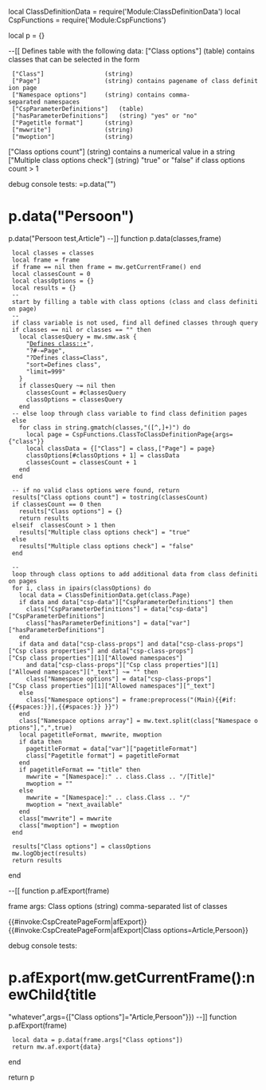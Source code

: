 local ClassDefinitionData = require('Module:ClassDefinitionData')
local CspFunctions = require('Module:CspFunctions')

local p = {}

--[[
Defines table with the following data:
["Class options"] 	(table) contains classes that can be selected in the form
  ["Class"]					(string)
  ["Page"]					(string) contains pagename of class definition page
  ["Namespace options"] 	(string) contains comma-separated namespaces
  ["CspParameterDefinitions"] 	(table)
  ["hasParameterDefinitions"]	(string) "yes" or "no"
  ["Pagetitle format"]		(string)
  ["mwwrite"]				(string)
  ["mwoption"]				(string)
["Class options count"] (string) contains a numerical value in a string
["Multiple class options check"] (string) "true" or "false" if class options count > 1

debug console tests:
=p.data("")
=p.data("Persoon")
=p.data("Persoon test,Article")
--]]
function p.data(classes,frame)
  local classes = classes
  local frame = frame
  if frame == nil then frame = mw.getCurrentFrame() end
  local classesCount = 0
  local classOptions = {}
  local results = {}
  -- start by filling a table with class options (class and class definition page)
  -- if class variable is not used, find all defined classes through query
  if classes == nil or classes == "" then
    local classesQuery = mw.smw.ask {
      "[[Defines class::+]]",
      "?#-=Page",
      "?Defines class=Class",
      "sort=Defines class",
      "limit=999"
    }
    if classesQuery ~= nil then
      classesCount = #classesQuery
      classOptions = classesQuery
    end
  -- else loop through class variable to find class definition pages
  else
    for class in string.gmatch(classes,"([^,]+)") do
      local page = CspFunctions.ClassToClassDefinitionPage{args={"class"}}
      local classData = {["Class"] = class,["Page"] = page}
      classOptions[#classOptions + 1] = classData
      classesCount = classesCount + 1
    end
  end
  
  -- if no valid class options were found, return
  results["Class options count"] = tostring(classesCount)
  if classesCount == 0 then 
    results["Class options"] = {}
    return results
  elseif  classesCount > 1 then
    results["Multiple class options check"] = "true"
  else
    results["Multiple class options check"] = "false"
  end
  
  -- loop through class options to add additional data from class definition pages
  for i, class in ipairs(classOptions) do
    local data = ClassDefinitionData.get(class.Page)
    if data and data["csp-data"]["CspParameterDefinitions"] then
      class["CspParameterDefinitions"] = data["csp-data"]["CspParameterDefinitions"]
      class["hasParameterDefinitions"] = data["var"]["hasParameterDefinitions"]
    end
    if data and data["csp-class-props"] and data["csp-class-props"]["Csp class properties"] and data["csp-class-props"]["Csp class properties"][1]["Allowed namespaces"] 
      and data["csp-class-props"]["Csp class properties"][1]["Allowed namespaces"]["_text"] ~= "" then
      class["Namespace options"] = data["csp-class-props"]["Csp class properties"][1]["Allowed namespaces"]["_text"]
    else 
      class["Namespace options"] = frame:preprocess("(Main){{#if:{{#spaces:}}|,{{#spaces:}} }}")
    end
    class["Namespace options array"] = mw.text.split(class["Namespace options"],",",true)
    local pagetitleFormat, mwwrite, mwoption
    if data then
      pagetitleFormat = data["var"]["pagetitleFormat"]
      class["Pagetitle format"] = pagetitleFormat
    end
    if pagetitleFormat == "title" then
      mwwrite = "[Namespace]:" .. class.Class .. "/[Title]"
      mwoption = ""
    else
      mwwrite = "[Namespace]:" .. class.Class .. "/"
      mwoption = "next_available"
    end
    class["mwwrite"] = mwwrite
    class["mwoption"] = mwoption
  end
  
  results["Class options"] = classOptions
  mw.logObject(results)
  return results
end

--[[
function p.afExport(frame)

frame args:
Class options	(string) comma-separated list of classes

{{#invoke:CspCreatePageForm|afExport}}
{{#invoke:CspCreatePageForm|afExport|Class options=Article,Persoon}}

debug console tests:
=p.afExport(mw.getCurrentFrame():newChild{title="whatever",args={["Class options"]="Article,Persoon"}}) 
--]]
function p.afExport(frame)
  local data = p.data(frame.args["Class options"])
  return mw.af.export{data}
end

return p